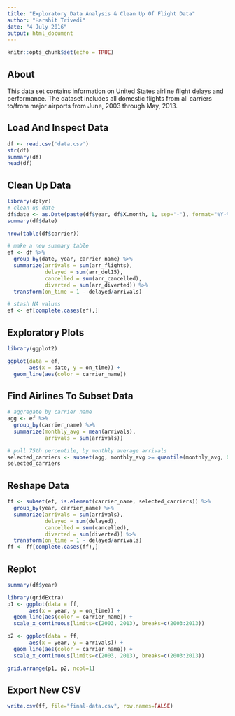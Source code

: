 ---
title: "Exploratory Data Analysis & Clean Up Of Flight Data"
author: "Harshit Trivedi"
date: "4 July 2016"
output: html_document
---

```{r setup, include=FALSE}
knitr::opts_chunk$set(echo = TRUE)
```

## About

This data set contains information on United States airline flight delays and performance. The dataset includes all domestic flights from all carriers to/from major airports from June, 2003 through May, 2013.

## Load And Inspect Data
```{r load_data, results='hide', warning=FALSE}
df <- read.csv('data.csv')
str(df)
summary(df)
head(df)
```

## Clean Up Data
```{r cleanup, results='hide', warning=FALSE}
library(dplyr)
# clean up date
df$date <- as.Date(paste(df$year, df$X.month, 1, sep='-'), format="%Y-%m-%d")
summary(df$date)

nrow(table(df$carrier))

# make a new summary table
ef <- df %>%
  group_by(date, year, carrier_name) %>%
  summarize(arrivals = sum(arr_flights),
            delayed = sum(arr_del15),
            cancelled = sum(arr_cancelled),
            diverted = sum(arr_diverted)) %>%
  transform(on_time = 1 - delayed/arrivals)

# stash NA values
ef <- ef[complete.cases(ef),]
```

## Exploratory Plots
```{r plot1, warning=FALSE}
library(ggplot2)

ggplot(data = ef,
       aes(x = date, y = on_time)) +
  geom_line(aes(color = carrier_name))
```

## Find Airlines To Subset Data
```{r subset}
# aggregate by carrier name
agg <- ef %>%
  group_by(carrier_name) %>%
  summarize(monthly_avg = mean(arrivals),
            arrivals = sum(arrivals))

# pull 75th percentile, by monthly average arrivals
selected_carriers <- subset(agg, monthly_avg >= quantile(monthly_avg, 0.81))$carrier_name
selected_carriers
```

## Reshape Data
```{r reshape}
ff <- subset(ef, is.element(carrier_name, selected_carriers)) %>%
  group_by(year, carrier_name) %>%
  summarize(arrivals = sum(arrivals),
            delayed = sum(delayed),
            cancelled = sum(cancelled),
            diverted = sum(diverted)) %>%
  transform(on_time = 1 - delayed/arrivals)
ff <- ff[complete.cases(ff),]
```

## Replot
```{r plot2, warning=FALSE}
summary(df$year)

library(gridExtra)
p1 <- ggplot(data = ff,
       aes(x = year, y = on_time)) +
  geom_line(aes(color = carrier_name)) +
  scale_x_continuous(limits=c(2003, 2013), breaks=c(2003:2013))

p2 <- ggplot(data = ff,
       aes(x = year, y = arrivals)) +
  geom_line(aes(color = carrier_name)) +
  scale_x_continuous(limits=c(2003, 2013), breaks=c(2003:2013))

grid.arrange(p1, p2, ncol=1)
```

## Export New CSV
```{r file}
write.csv(ff, file="final-data.csv", row.names=FALSE)
```